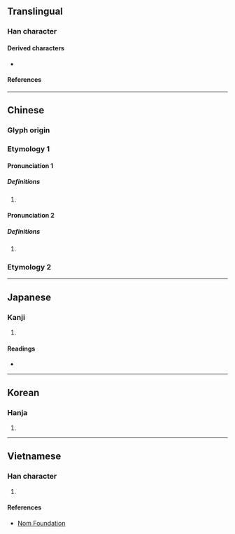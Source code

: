 {{character info/new}}
==Translingual==

===Han character===
{{Han char|rn=72|rad=日|as=06|sn=10|four=60113|canj=ALMO|ids=⿱日兆}}

====Derived characters====
* {{l|mul|[[𪳒]], [[𦃻]], [[𩺣]], [[𮄍]]}}

====References====
{{Han ref|kx=0494.210|dkj=13889|dj=0859.140|hdz=21508.150|uh=6641}}

----

==Chinese==
{{zh-forms}}
{{zh-wp|zh:晁姓}}

===Glyph origin===
{{Han etym}}

===Etymology 1===

====Pronunciation 1====
{{zh-pron
|m=Cháo
|m-s=
|c=siu6,ciu4
|c-t=
|g=
|h=pfs=
|j=
|md=
|mn=
|mn-t=
|w=
|x=
|mc=y
|oc=y
|cat=pn
}}

=====Definitions=====
{{zh-hanzi}}

# {{surname|lang=zh}}

====Pronunciation 2====
{{zh-pron
|m=zhào
|cat=pn
}}

=====Definitions=====
{{zh-hanzi}}

# {{zh-only|晁陽}}

===Etymology 2===
{{zh-see|朝|v}}

----

==Japanese==

===Kanji===
{{ja-kanji|grade=|rs=日06}}

# {{defn|lang=ja|sort=日06}}

====Readings====
* {{ja-readings|on=[[ちょう]] (chō)|kun=[[あさ]] (asa)}}

----

==Korean==

===Hanja===
{{ko-hanja|hangeul=조|eumhun=|rv=jo|mr=cho|y=co}}

# {{defn|lang=ko|sort=日06}}

----

==Vietnamese==

===Han character===
{{vi-hantu|rs=日06|[[triều]]}}

# {{defn|lang=vi|sort=日06}}

====References====
* [http://nomfoundation.org/common/nom_details.php?codepoint=6641 Nom Foundation]